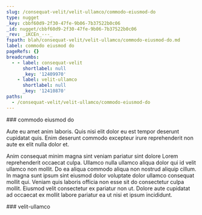 ```yaml
---
slug: /consequat-velit/velit-ullamco/commodo-eiusmod-do
type: nugget
_key: cbbf60d9-2f30-47fe-9b06-7b37522b0c06
_id: nugget/cbbf60d9-2f30-47fe-9b06-7b37522b0c06
_rev: _iKCEn_---_
fspath: blah/consequat-velit/velit-ullamco/commodo-eiusmod-do.md
label: commodo eiusmod do
pageRefs: {}
breadcrumbs:
  - - label: consequat-velit
      shortlabel: null
      _key: '12409970'
    - label: velit-ullamco
      shortlabel: null
      _key: '12410870'
paths:
  - /consequat-velit/velit-ullamco/commodo-eiusmod-do
---
```


<NuggetArea>
<Nugget slug="/consequat-velit/velit-ullamco/commodo-eiusmod-do" type="nugget" _key="cbbf60d9-2f30-47fe-9b06-7b37522b0c06" _id="nugget/cbbf60d9-2f30-47fe-9b06-7b37522b0c06" _rev="_iKCEn_---_" fspath="blah/consequat-velit/velit-ullamco/commodo-eiusmod-do.md" label="commodo eiusmod do" paths="/consequat-velit/velit-ullamco/commodo-eiusmod-do">
<NuggetBody>
### commodo eiusmod do

Aute eu amet anim laboris. Quis nisi elit dolor eu est tempor deserunt cupidatat quis. Enim deserunt commodo excepteur irure reprehenderit non aute ex elit nulla dolor et.

Anim consequat minim magna sint veniam pariatur sint dolore Lorem reprehenderit occaecat culpa. Ullamco nulla ullamco aliqua dolor qui id velit ullamco non mollit. Do ea aliqua commodo aliqua non nostrud aliquip cillum. In magna sunt ipsum sint eiusmod dolor voluptate dolor ullamco consequat mollit qui. Veniam quis laboris officia non esse sit do consectetur culpa mollit. Eiusmod velit consectetur ex pariatur non ut. Dolore aute cupidatat ad occaecat ex mollit labore pariatur ea ut nisi et ipsum incididunt.

</NuggetBody>
<Breadcrumbs>
<Crumbs>
<Crumb _key="12409970" label="consequat-velit" /><Crumb _key="12410870" label="velit-ullamco" />
</Crumbs>
</Breadcrumbs>
</Nugget>

<NuggetsInbound>
</NuggetsInbound>
<NuggetsOutbound>
</NuggetsOutbound>
</NuggetArea>
<PassagesInbound>
<Passage direction="inbound" type="passage" _key="12410870" _id="passage/12410870" _rev="_iKCEn-2---" label="velit-ullamco" passage="velit-ullamco" fspath="blah/consequat-velit/velit-ullamco" paths="/consequat-velit/velit-ullamco" slug="/consequat-velit/velit-ullamco">
<NuggetBody>
### velit-ullamco

</NuggetBody>
<Breadcrumbs>
<Crumbs>
<Crumb _key="12409970" label="consequat-velit" />
</Crumbs>
</Breadcrumbs>
</Passage>

</PassagesInbound>
<PassagesOutbound>
</PassagesOutbound>